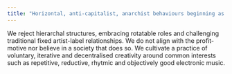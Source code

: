 ```yaml
---
title: "Horizontal, anti-capitalist, anarchist behaviours beginning as an agile electronic music label"
---
```


We reject hierarchal structures, embracing rotatable roles and challenging traditional fixed artist-label relationships. We do not align with the profit-motive nor believe in a society that does so. We cultivate a practice of voluntary, iterative and decentralised creativity around common interests such as repetitive, reductive, rhytmic and objectively good electronic music.

